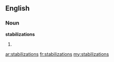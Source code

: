 ==English==

===Noun===
'''stabilizations'''

# {{plural of|[[stabilization]]}}

[[ar:stabilizations]]
[[fr:stabilizations]]
[[my:stabilizations]]